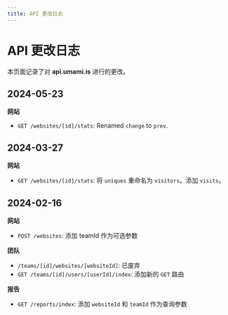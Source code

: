 ```yaml
---
title: API 更改日志
---
```


# API 更改日志

本页面记录了对 **api.umami.is** 进行的更改。

## 2024-05-23

**网站**

- `GET /websites/[id]/stats`: Renamed `change` to `prev`.

## 2024-03-27

**网站**

- `GET /websites/[id]/stats`: 将 `uniques` 重命名为 `visitors`。添加 `visits`。

## 2024-02-16

**网站**

- `POST /websites`: 添加 teamId 作为可选参数

**团队**

- `/teams/[id]/websites/[websiteId]`: 已废弃
- `GET /teams/[id]/users/[userId]/index`: 添加新的 `GET` 路由

**报告**

- `GET /reports/index`: 添加 `websiteId` 和 `teamId` 作为查询参数

